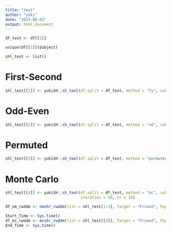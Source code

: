 ```yaml
---
title: "test"
author: "yuki"
date: "2023-06-03"
output: html_document
---
```

```r
df_test <- df[[1]] 
```

```r
unique(df[[1]]$Subject)
```


```r
shl_test <- list()
```

# First-Second
```r
shl_test[[1]] <- yukiSH::sh_tool(df.split = df_test, method = "fs", sub = "Subject", var1 = "Matching", var2 = "Identity", var3 = "Session")
```
# Odd-Even
```r
shl_test[[2]] <- yukiSH::sh_tool(df.split = df_test, method = "od", sub = "Subject", var1 = "Matching", var2 = "Identity", var3 = "Session")
```
# Permuted
```r
shl_test[[3]] <- yukiSH::sh_tool(df.split = df_test, method = "permuted", sub = "Subject", var1 = "Matching", var2 = "Identity", var3 = "Session")
```
# Monte Carlo
```r
shl_test[[4]] <- yukiSH::sh_tool(df.split = df_test, method = "mc", sub = "Subject", var1 = "Matching", var2 = "Identity", var3 = "Session",
                                 iteration = 50, nc = 16)
```

```r
df_nm_rwddm <- nmshr_rwddm(list = shl_test[1:3], Target = "Friend", Paper_ID = "P0S1")
```

```r
Start_Time <- Sys.time()
df_mc_rwddm <- mcshr_rwddm(list = shl_test[[4]], Target = "Friend", Paper_ID = "P0S1")
End_Time <- Sys.time()
```

